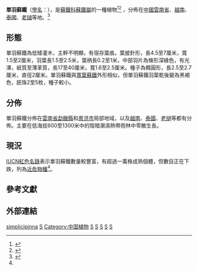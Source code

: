 {{Speciesbox 
| taxon =  Cycas simplicipinna
| status = NT
| status_system = IUCN3.1
| status_ref = <ref name="IUCN">{{IUCN2010|assessors=Nguyen, H.T.|year=2013|id=42085|title=Cycas simplicipinna|downloaded=2014年2月1日}}</ref>
| authority =  ([[Tem_Smitinand|Smitinand]]) K.D.Hill<ref name = "C132">{{cite journal |first1=Kenneth D. |last1=Hill |year=1995 |journal=Proc. Third Int. Conf. Cycad Biol. |page=150 }}</ref>
| synonyms = 
}}

'''單羽蘇鐵'''（[[學名|學名]]：{{lang|la|'''''Cycas simplicipinna'''''}}），是[[蘇鐵科|蘇鐵科]][[蘇鐵屬|蘇鐵屬]]的一種植物<ref name = "COL">{{cite web |url= http://www.catalogueoflife.org/annual-checklist/2014/details/species/id/4345936 |title= Species 2000 & ITIS Catalogue of Life: 2014 Annual Checklist. |accessdate= 2014-05-26 |editors= Roskov Y., Kunze T., Orrell T., Abucay L., Paglinawan L., Culham A., Bailly N., Kirk P., Bourgoin T., Baillargeon G., Decock W., De Wever A., Didžiulis V. |year= 2014 |publisher= Species 2000 |location= [[雷丁|Reading]], UK. |archive-date= 2018-10-12 |archive-url= https://web.archive.org/web/20181012042258/http://www.catalogueoflife.org/annual-checklist/2014/details/species/id/4345936 |dead-url= no }}</ref><ref name="source">{{cite web |url=http://www.iopi.org |title=IOPI Global Plant Checklist |deadurl=yes |archiveurl=http://webarchive.loc.gov/all/20090612184547/http://www.iopi.org/ |archivedate=2009-06-12 |accessdate=2017-08-11 }}</ref>
，分佈在[[中國|中國]][[雲南省|雲南省]]、[[越南|越南]]、[[泰國|泰國]]、[[老撾|老撾]]等地。<ref>{{Cite web |url=http://www.chinabaike.com/article/396/hm../2008/200803191201754.html |title=單羽蘇鐵-中國百科網 |access-date=2014-02-01 |archive-url=https://web.archive.org/web/20140202212039/http://www.chinabaike.com/article/396/hm../2008/200803191201754.html |archive-date=2014-02-02 |dead-url=yes }}</ref>

==形態==
單羽蘇鐵為低矮灌木，主幹不明顯，有宿存葉痕。葉披針形，長4.5至7厘米，寬1.5至2厘米，羽葉長1.5至2.5米，葉柄長0.2至1米，中部羽片為條形深綠色，有光澤，紙質至薄革質，長17至40厘米，寬1.6至2.5厘米。種子為橢圓形，長2.5至2.7厘米，直徑2厘米。單羽蘇鐵與[[寬葉蘇鐵|寬葉蘇鐵]]外形相似，但單羽蘇鐵羽葉乾後變為黑褐色，胚珠2至5枚，種子較小。

==分佈==
單羽蘇鐵分佈在[[雲南省|雲南省]][[勐臘縣|勐臘縣]]和[[景洪市|景洪市]]局部地域，以及[[越南|越南]]、[[泰國|泰國]]、[[老撾|老撾]]等都有分佈。主要在低海拔600至1300米中的陰暗潮濕熱帶雨林中零散生長。

==現況==
[[IUCN紅色名錄|IUCN紅色名錄]]表示單羽蘇鐵數量較豐富，有超過一萬株成熟個體，但數目正在下跌，列為[[近危物種|近危物種]]<ref name="IUCN"/>。

==參考文獻==
{{reflist}}

==外部連結==
{{wikispecies|Cycas simplicipinna|''Cycas simplicipinna''}}
{{Taxonbar|from=Q10262655}}

[[Category:苏铁属|simplicipinna]]
[[Category:植物保護|S]]
[[Category:中国植物|Category:中国植物]]
[[Category:老挝植物|S]]
[[Category:緬甸植物|S]]
[[Category:泰國植物|S]]
[[Category:越南植物|S]]
[[Category:中国国家一级保护植物|S]]